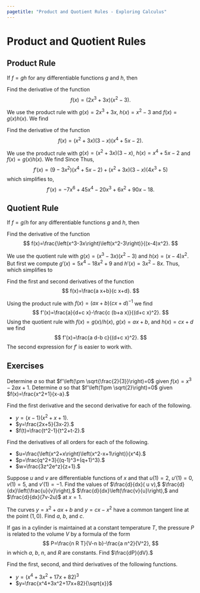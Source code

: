 ```yaml
---
pagetitle: "Product and Quotient Rules - Exploring Calculus"
---
```

# Product and Quotient Rules

## Product Rule


::: {#thm- } 
If $f= g h$ for any differentiable functions $g$ and $h$, then 
\begin{equation}
f'=g'h+g h'.
\end{equation}
::: 


::: {#exm- } 
Find the derivative of the function 
$$
f(x)=\left(2x^3+3x\right)\left(x^2-3\right).
$$
::: 

::: {.solution }
We use the product rule with $g(x)=2x^3+3x$, $h(x)=x^2-3$ and $f(x)=g(x) h(x).$ We find
\begin{align*}
f'(x) & =g'(x)h(x)+g(x)h'(x) 
 =\left(2x^3+3x\right)'h(x)+g(x)\left(x^2-3\right)' \\
& \qquad =\left(6x^2+3\right)\left(x^2-3\right)+\left(2x^3+3x\right)(2x) 
=10 x^4-9 x^2-9
\end{align*}
::: 


::: {#exm- } 
Find the derivative of the function 
$$
f(x)=\left(x^2+3x\right)(3-x)\left(x^4+5x-2\right).
$$
::: 

::: {.solution }
We use the product rule with $g(x)=\left(x^2+3x\right)(3-x)$, $h(x)=x^4+5x-2$ and $f(x)=g(x) h(x).$ We find
\begin{align*}
f'(x) & =g'(x)h(x)+g(x)h'(x) \\
& =\left[\left(x^2+3x\right)(3-x)\right]'h(x)+\left(x^2+3x\right)(3-x)\left(x^4+5x-2\right)' \\
& =\left[\left(x^2+3x\right)(3-x)\right]'\left(x^4+5x-2\right)+\left(x^2+3x\right)(3-x)\left(4x^3+5\right)
\end{align*}
Since
\begin{align*}
\left[\left(x^2+3x\right)(3-x)\right]' & =\left(x^2+3x\right)'(3-x)+\left(x^2+3x\right)(3-x)' \\
& =(2x+3)(3-x)+\left(x^2+3x\right)(-1) 
 =9-3 x^2
\end{align*}
Thus,
$$
f'(x) =\left(9-3 x^2\right)\left(x^4+5x-2\right)+\left(x^2+3x\right)(3-x)\left(4x^3+5\right)
$$
which simplifies to,
$$
f'(x)=-7 x^6+45 x^4-20 x^3+6 x^2+90 x-18.
$$
::: 

## Quotient Rule


::: {#thm- } 
If $f= g /h$ for any differentiable functions $g$ and $h$, then 
\begin{equation}
f'=\frac{h g'-g h'}{h^2}.
\end{equation}
::: 


::: {#exm- } 
Find the derivative of the function 
$$
f(x)=\frac{\left(x^3-3x\right)\left(x^2-3\right)}{(x-4)x^2}.
$$
::: 

::: {.solution }
We use the quotient rule with $g(x)=\left(x^3-3x\right)\left(x^2-3\right)$ and $h(x)=(x-4)x^2.$ But first we compute
$g'(x)=5 x^4-18 x^2+9$   and    $h'(x)=3 x^2-8 x$.
Thus,
\begin{align*}
f'(x)  & =\frac{\left((x-4)x^2\right)\left(5 x^4-18 x^2+9\right)-\left(x^3-3x\right)\left(x^2-3\right)\left(3 x^2-8 x\right)}{(x-4)^2x^4}
\end{align*}
which simplifies to
\begin{equation*}
f'(x)=\frac{9}{4 x^2}-\frac{169}{4 (x-4)^2}+4+2x=\frac{2 \left(18-9 x+12 x^2-6 x^4+x^5\right)}{(-4+x)^2 x^2}.
 \end{equation*}
::: 


::: {#exm- } 
Find the first and second derivatives of the function 
$$
f(x)=\frac{a x+b}{c x+d}.
$$
::: 

::: {.solution }
Using the product rule with $f(x)=(a x+b)(c x+d)^{-1}$ we find
$$
f'(x)=\frac{a}{d+c x}-\frac{c (b+a x)}{(d+c x)^2}.
$$
Using the quotient rule with $f(x)=g(x)/h(x)$, $g(x)=a x+b$, and $h(x)=c x+d$ we find
$$
f'(x)=\frac{a d-b c}{(d+c x)^2}.
$$
The second expression for $f'$ is easier to work with.
::: 

## Exercises

::: {#exr- } 
Determine $a$ so that $f'\left(\pm \sqrt{\frac{2}{3}}\right)=0$ given $f(x)=x^3-2a x+1.$ Determine $a$ so that $f'\left(1\pm \sqrt{2}\right)=0$ given $f(x)=\frac{x^2+1}{x-a}.$
::: 

::: {#exr- } 
Find the first derivative and the second derivative for each of the following.
 
- $y=(x-1)\left(x^2+x+1\right).$
- $y=\frac{2x+5}{3x-2}.$
- $f(t)=\frac{t^2-1}{t^2+t-2}.$
::: 

::: {#exr- } 
Find the derivatives of all orders for each of the following.
 
- $u=\frac{\left(x^2+x\right)\left(x^2-x+1\right)}{x^4}.$
- $p=\frac{q^2+3}{(q-1)^3+(q+1)^3}.$
- $w=\frac{3z^2e^z}{z+1}.$
::: 

::: {#exr- } 
Suppose $u$ and $v$ are differentiable functions of $x$ and that $u(1)=2,$ $u'(1)=0,$ $v(1)=5,$ and $v'(1)=-1.$ Find the values of $\frac{d}{dx}( u v),$ $\frac{d}{dx}\left(\frac{u}{v}\right),$ $\frac{d}{dx}\left(\frac{v}{u}\right),$ and $\frac{d}{dx}(7v-2u)$ at $x=1.$
::: 

::: {#exr- } 
The curves $y=x^2+a x+b$ and $y=c x-x^2$ have a common tangent line at the point $(1,0).$ Find $a,$ $b,$ and $c.$
::: 

::: {#exr- } 
If gas in a cylinder is maintained at a constant temperature $T,$ the pressure $P$ is related to the volume $V$ by a formula of the form 
$$
P=\frac{n R T}{V-n b}-\frac{a n^2}{V^2},
$$ 
in which $a,$ $b,$ $n,$ and $R$ are constants. Find $\frac{dP}{dV}.$
::: 

::: {#exr- } 
Find the first, second, and third derivatives of the following functions. 
 
-   $y=\left(x^4+3x^2+17x+82\right)^3$ 
-   $y=\frac{x^4+3x^2+17x+82}{\sqrt{x}}$
::: 

